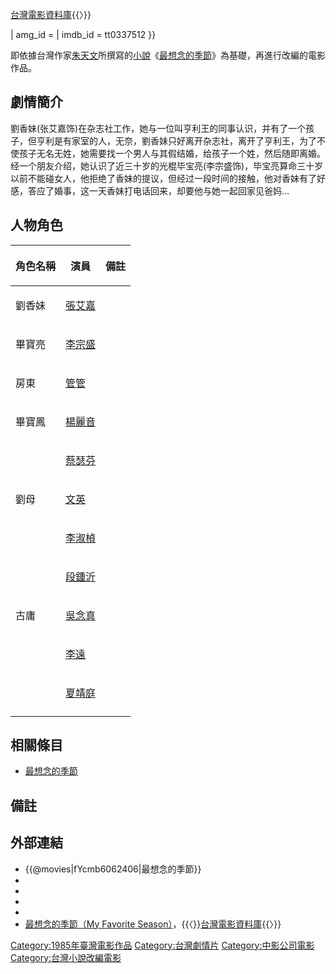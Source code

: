 {{Infobox Film
| name               = 最想念的季節
| original_name      = ''{{lang|en|My Favorite Season}}''
| image              = My Favorite Season.jpg
| caption            = 台灣版《最想念的季節》電影海報
| director           = [[陳坤厚|陳坤厚]] 
| producer           = [[許新枝|許新枝]]
| producer_2         = 徐國良
| writer             = [[朱天文|朱天文]]<br>[[丁亞民|丁亞民]]<br>[[侯孝賢|侯孝賢]]<br>[[許淑真|許淑真]]
| story              = [[朱天文|朱天文]]
| starring           = [[張艾嘉|張艾嘉]]<br>[[李宗盛|李宗盛]]<br>[[管管|管管]]<br>[[楊麗音|楊麗音]]
| music              = [[杜篤之|杜篤之]]
| cinematography     = [[陳坤厚|陳坤厚]]
| editing            = [[王其洋|王其洋]]
| production_company = [[中央電影公司|中央電影公司]]
| distributor        = [[中央電影公司|中央電影公司]]
| released           = {{TWN}}：{{film date|1985|3|6}}
| runtime            = 98 分鐘
| country            = {{TW}}
| language           = 華語
| awards             = 
| budget             = [[新台幣|$]]？
| gross              = [[新台幣|$]]3,431,980<ref>[http://cinema.nccu.edu.tw/BOX/3A/3A85.HTM 1987年台灣票房] {{webarchive|url=https://web.archive.org/web/20080618233002/http://cinema.nccu.edu.tw/BOX/3A/3A85.HTM |date=2008-06-18 }}，{{〈}}[[台灣電影資料庫|台灣電影資料庫]]{{〉}}</ref>
| amg_id             = 
| imdb_id            = tt0337512
}}

{{engname|《最想念的季節》|''My Favorite Season''}}即依據台灣作家[[朱天文|朱天文]]所撰寫的[[小說|小說]]《[[最想念的季節|最想念的季節]]》為基礎，再進行改編的電影作品。

== 劇情簡介 ==

劉香妹(张艾嘉饰)在杂志社工作，她与一位叫亨利王的同事认识，并有了一个孩子，但亨利是有家室的人，无奈，劉香妹只好离开杂志社，离开了亨利王，为了不使孩子无名无姓，她需要找一个男人与其假结婚，给孩子一个姓，然后随即离婚。经一个朋友介绍，她认识了近三十岁的光棍毕宝亮(李宗盛饰)，毕宝亮算命三十岁以前不能碰女人，他拒绝了香妹的提议，但经过一段时间的接触，他对香妹有了好感，答应了婚事，这一天香妹打电话回来，却要他与她一起回家见爸妈…

{{no plot}}

== 人物角色 ==
{| class="wikitable" 
|- 
! 角色名稱 || 演員 || 備註
|- 
| 劉香妹 || [[張艾嘉|張艾嘉]] || 
|- 
| 畢寶亮 || [[李宗盛|李宗盛]] || 
|- 
|  房東   || [[管管|管管]] || 
|- 
| 畢寶鳳 || [[楊麗音|楊麗音]] || 
|- 
|  || [[蔡瑟芬|蔡瑟芬]] || 
|- 
| 劉母 || [[文英|文英]] || 
|- 
|  || [[李淑楨|李淑楨]] || 
|- 
|  || [[段鍾沂|段鍾沂]] || 
|- 
| 古庸 || [[吳念真|吳念真]] || 
|- 
|  || [[李遠|李遠]] || 
|- 
|  || [[夏靖庭|夏靖庭]] ||
|- 
|}

== 相關條目 ==
*[[最想念的季節|最想念的季節]]

== 備註 ==
<references/>

== 外部連結 ==
*{{@movies|fYcmb6062406|最想念的季節}}
*{{hkmdb title|11491|最想念的季節}}
*{{douban|title=最想念的季節}}
*{{Mtime|24965|最想念的季節}}
*{{imdb title|0337512|最想念的季節}}
*[https://web.archive.org/web/20041122175639/http://cinema.nccu.edu.tw/cinemaV2/film_show.htm?SID=2406 最想念的季節（My Favorite Season）]，{{〈}}[[台灣電影資料庫|台灣電影資料庫]]{{〉}}

{{陳坤厚}}

[[Category:1985年臺灣電影作品|Category:1985年臺灣電影作品]]
[[Category:台灣劇情片|Category:台灣劇情片]]
[[Category:中影公司電影|Category:中影公司電影]]
[[Category:台灣小說改編電影|Category:台灣小說改編電影]]